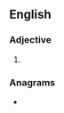 ==English==

===Adjective===
{{head|en|adjective comparative form}}

# {{en-comparative of|scary}}

===Anagrams===
* {{l|en|carries}}